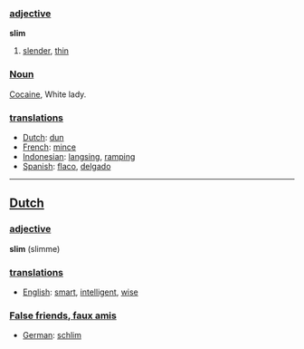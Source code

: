 === [[adjective]] ===
'''slim'''
# [[slender]], [[thin]]
=== [[Noun]] ===
[[Cocaine]], White lady.

=== [[translation]]s ===

*[[Dutch]]: [[dun]]
*[[French]]: [[mince]]
*[[Indonesian]]: [[langsing]], [[ramping]]
*[[Spanish]]: [[flaco]], [[delgado]]

----

==[[Dutch]]==

=== [[adjective]] ===
'''slim''' (slimme)

===[[translation]]s===
*[[English]]: [[smart]], [[intelligent]], [[wise]]

===[[False friends, faux amis]]===
*[[German]]: [[schlim]]